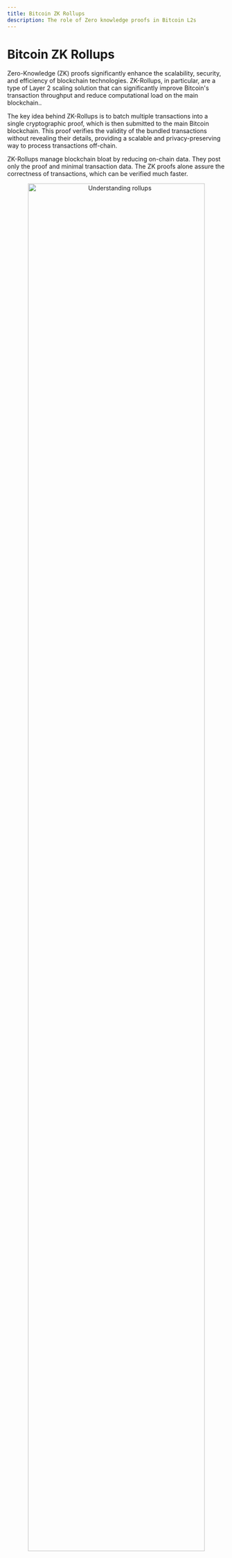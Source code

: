 ```yaml
---
title: Bitcoin ZK Rollups
description: The role of Zero knowledge proofs in Bitcoin L2s
---
```


# Bitcoin ZK Rollups

Zero-Knowledge (ZK) proofs significantly enhance the scalability, security, and efficiency of blockchain technologies. ZK-Rollups, in particular, are a type of Layer 2 scaling solution that can significantly improve Bitcoin's transaction throughput and reduce computational load on the main blockchain..

The key idea behind ZK-Rollups is to batch multiple transactions into a single cryptographic proof, which is then submitted to the main Bitcoin blockchain. This proof verifies the validity of the bundled transactions without revealing their details, providing a scalable and privacy-preserving way to process transactions off-chain.

ZK-Rollups manage blockchain bloat by reducing on-chain data. They post only the proof and minimal transaction data. The ZK proofs alone assure the correctness of transactions, which can be verified much faster.

<p align="center">
  <img width="90%" src="/assets/zkflow.png" alt="Understanding rollups" />
</p>
### How Bitcoin ZK-Rollups work?{" "}

The primary goal is to enhance scalability by reducing
the load on the main Bitcoin network. The zk-Rollup achieves this through zero-knowledge
proofs, ensuring that all transactions in the rollup batch are valid without revealing
any transaction details.

<p align="center">
  <img width="100%" src="/assets/bitcoin-zk.png" alt="Understanding rollups" />
</p>

Some of the Benefits for ZKPs are being explored as a way to enhance Bitcoin Rollups in several ways:

- **Increased Privacy:** ZKPs would allow users to prove they have sufficient funds to make a transaction without revealing the amount being sent or received. ZKPs would enhance financial privacy for the users. ZKPs could enable users to store confidential assets or anonymous marketplaces.
- **Improved Scalability:** ZKPs can potentially reduce the amount of data stored on Bitcoin blockchain by allowing verification of complex transactions without needing to reveal all the details. This could help Bitcoin scale to handle more transactions with a smaller data footprint on-chain.
- **Energy Efficiency:** By reducing the need for excessive computational resources to verify transactions, ZK-Rollups could make the Bitcoin network more energy-efficient, addressing one of the major criticisms regarding Bitcoin’s environmental impact.
- **Enhanced Security:** ZK proofs add an additional layer of security, ensuring that transactions are valid without exposing sensitive information, which helps protect against fraud and cyber attacks.
- **Cost-Effectiveness:** Lower transaction fees due to reduced data storage and processing needs make Bitcoin Rollups more attractive for everyday transactions, potentially increasing its adoption among users and businesses.

In conclusion, the integration of ZK-Rollups into Bitcoin addresses issues of scalability, transaction fees, and privacy. By leveraging zero-knowledge proofs, ZK-Rollups enhance Bitcoin’s functionality while preserving its decentralization and security.
